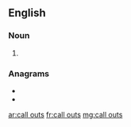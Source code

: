 {{also|callouts|call-outs}}
==English==

===Noun===
{{head|en|noun plural form}}

# {{plural of|call out|lang=en}}

===Anagrams===
* {{l|en|calls out}}
* {{l|en|outcalls}}

[[ar:call outs]]
[[fr:call outs]]
[[mg:call outs]]